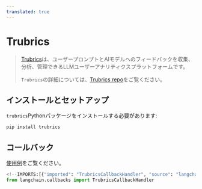 ```yaml
---
translated: true
---
```


# Trubrics

>[Trubrics](https://trubrics.com)は、ユーザープロンプトとAIモデルへのフィードバックを収集、分析、管理できるLLMユーザーアナリティクスプラットフォームです。
>
>`Trubrics`の詳細については、[Trubrics repo](https://github.com/trubrics/trubrics-sdk)をご覧ください。

## インストールとセットアップ

`trubrics`Pythonパッケージをインストールする必要があります:

```bash
pip install trubrics
```

## コールバック

[使用例](/docs/integrations/callbacks/trubrics)をご覧ください。

```python
<!--IMPORTS:[{"imported": "TrubricsCallbackHandler", "source": "langchain.callbacks", "docs": "https://api.python.langchain.com/en/latest/callbacks/langchain_community.callbacks.trubrics_callback.TrubricsCallbackHandler.html", "title": "Trubrics"}]-->
from langchain.callbacks import TrubricsCallbackHandler
```
